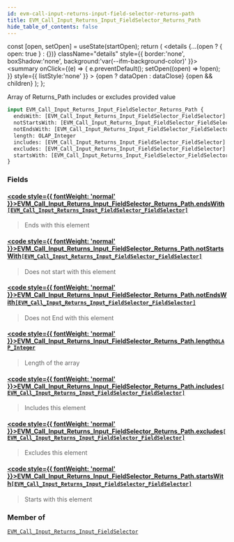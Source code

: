 ```yaml
---
id: evm-call-input-returns-input-field-selector-returns-path
title: EVM_Call_Input_Returns_Input_FieldSelector_Returns_Path
hide_table_of_contents: false
---
```







  const [open, setOpen] = useState(startOpen);
  return (
    <details {...(open ? { open: true } : {})} className="details" style={{ border:'none', boxShadow:'none', background:'var(--ifm-background-color)' }}>
      <summary
        onClick={(e) => {
          e.preventDefault();
          setOpen((open) => !open);
        }}
        style={{ listStyle:'none' }}
      >
      {open ? dataOpen : dataClose}
      </summary>
      {open && children}
    </details>
  );
};




Array of Returns_Path includes or excludes provided value


```graphql
input EVM_Call_Input_Returns_Input_FieldSelector_Returns_Path {
  endsWith: [EVM_Call_Input_Returns_Input_FieldSelector_FieldSelector]
  notStartsWith: [EVM_Call_Input_Returns_Input_FieldSelector_FieldSelector]
  notEndsWith: [EVM_Call_Input_Returns_Input_FieldSelector_FieldSelector]
  length: OLAP_Integer
  includes: [EVM_Call_Input_Returns_Input_FieldSelector_FieldSelector]
  excludes: [EVM_Call_Input_Returns_Input_FieldSelector_FieldSelector]
  startsWith: [EVM_Call_Input_Returns_Input_FieldSelector_FieldSelector]
}
```




### Fields

#### [<code style={{ fontWeight: 'normal' }}>EVM_Call_Input_Returns_Input_FieldSelector_Returns_Path.<b>endsWith</b></code>](#)<Bullet />[`[EVM_Call_Input_Returns_Input_FieldSelector_FieldSelector]`](/docs/graphql-reference/inputs/evm-call-input-returns-input-field-selector-field-selector) <Badge class="secondary" text="list"/> <Badge class="secondary" text="input"/>
> Ends with this element
> 

#### [<code style={{ fontWeight: 'normal' }}>EVM_Call_Input_Returns_Input_FieldSelector_Returns_Path.<b>notStartsWith</b></code>](#)<Bullet />[`[EVM_Call_Input_Returns_Input_FieldSelector_FieldSelector]`](/docs/graphql-reference/inputs/evm-call-input-returns-input-field-selector-field-selector) <Badge class="secondary" text="list"/> <Badge class="secondary" text="input"/>
> Does not start with this element
> 

#### [<code style={{ fontWeight: 'normal' }}>EVM_Call_Input_Returns_Input_FieldSelector_Returns_Path.<b>notEndsWith</b></code>](#)<Bullet />[`[EVM_Call_Input_Returns_Input_FieldSelector_FieldSelector]`](/docs/graphql-reference/inputs/evm-call-input-returns-input-field-selector-field-selector) <Badge class="secondary" text="list"/> <Badge class="secondary" text="input"/>
> Does not End with this element
> 

#### [<code style={{ fontWeight: 'normal' }}>EVM_Call_Input_Returns_Input_FieldSelector_Returns_Path.<b>length</b></code>](#)<Bullet />[`OLAP_Integer`](/docs/graphql-reference/inputs/olap-integer) <Badge class="secondary" text="input"/>
> Length of the array
> 

#### [<code style={{ fontWeight: 'normal' }}>EVM_Call_Input_Returns_Input_FieldSelector_Returns_Path.<b>includes</b></code>](#)<Bullet />[`[EVM_Call_Input_Returns_Input_FieldSelector_FieldSelector]`](/docs/graphql-reference/inputs/evm-call-input-returns-input-field-selector-field-selector) <Badge class="secondary" text="list"/> <Badge class="secondary" text="input"/>
> Includes this element
> 

#### [<code style={{ fontWeight: 'normal' }}>EVM_Call_Input_Returns_Input_FieldSelector_Returns_Path.<b>excludes</b></code>](#)<Bullet />[`[EVM_Call_Input_Returns_Input_FieldSelector_FieldSelector]`](/docs/graphql-reference/inputs/evm-call-input-returns-input-field-selector-field-selector) <Badge class="secondary" text="list"/> <Badge class="secondary" text="input"/>
> Excludes this element
> 

#### [<code style={{ fontWeight: 'normal' }}>EVM_Call_Input_Returns_Input_FieldSelector_Returns_Path.<b>startsWith</b></code>](#)<Bullet />[`[EVM_Call_Input_Returns_Input_FieldSelector_FieldSelector]`](/docs/graphql-reference/inputs/evm-call-input-returns-input-field-selector-field-selector) <Badge class="secondary" text="list"/> <Badge class="secondary" text="input"/>
> Starts with this element
> 



### Member of

[`EVM_Call_Input_Returns_Input_FieldSelector`](/docs/graphql-reference/inputs/evm-call-input-returns-input-field-selector)  <Badge class="secondary" text="input"/>

